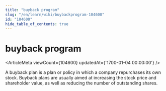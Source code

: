 ```yaml
---
title: "buyback program"
slug: "/en/learn/wiki/buybackprogram-104600"
id: "104600"
hide_table_of_contents: true
---
```



# buyback program

<ArticleMeta viewCount={104600} updatedAt={'1700-01-04 00:00:00'} />

A buyback plan is a plan or policy in which a company repurchases its own stock. Buyback plans are usually aimed at increasing the stock price and shareholder value, as well as reducing the number of outstanding shares.
